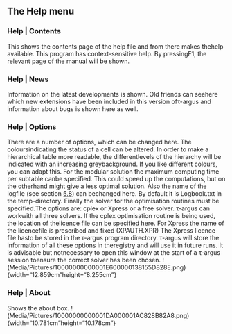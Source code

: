 ## The Help menu

### Help \| Contents
This shows the contents page of the help file and from there makes thehelp available. This program has context-sensitive help. By pressingF1, the relevant page of the manual will be shown.

### Help \| News
Information on the latest developments is shown. Old friends can seehere which new extensions have been included in this version ofτ-argus and information about bugs is shown here as well.

### Help \| Options
There are a number of options, which can be changed here. The coloursindicating the status of a cell can be altered.
In order to make a hierarchical table more readable, the differentlevels of the hierarchy will be indicated with an increasing greybackground. If you like different colours, you can adapt this.
For the modular solution the maximum computing time per subtable canbe specified. This could speed up the computations, but on the otherhand might give a less optimal solution.
Also the name of the logfile (see section [5.8](#anchor-257)) can bechanged here. By default it is Logbook.txt in the temp-directory.
Finally the solver for the optimisation routines must be specified.The options are: cplex or Xpress or a free solver. τ-argus can workwith all three solvers.
If the cplex optimisation routine is being used, the location of thelicence file can be specified here. For Xpress the name of the licencefile is prescribed and fixed (XPAUTH.XPR) The Xpress licence file hasto be stored in the τ-argus program directory.
τ-argus will store the information of all these options in theregistry and will use it in future runs. It is advisable but notnecessary to open this window at the start of a τ-argus session toensure the correct solver has been chosen.
!(Media/Pictures/10000000000001E600000138155D828E.png){width="12.859cm"height="8.255cm"}

### Help \| About
Shows the about box.
!(Media/Pictures/10000000000001DA000001AC828B82A8.png){width="10.781cm"height="10.178cm"}



